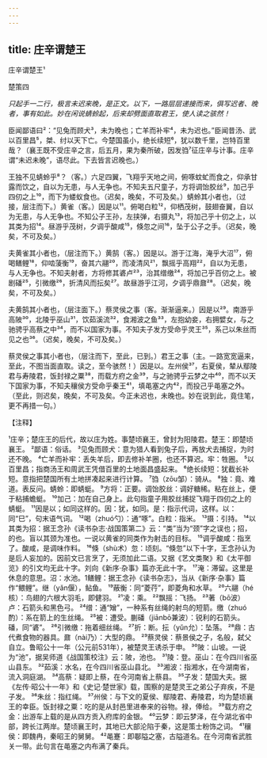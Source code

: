 ```yaml
---
---
---
```

title: 庄辛谓楚王
---



庄辛谓楚王¹


楚策四

*只起手一二行，极言未迟来晚，是正文。以下，一路层层递接而来，俱写迟者、晚者，事有如此。妙在闲说蜻蛉起，后来却劈面直取君王，使人读之骇然！*

臣闻鄙语曰²：“见兔而顾犬³，未为晚也；亡羊而补牢⁴，未为迟也。”臣闻昔汤、武以百里昌⁵，桀、纣以天下亡。今楚国虽小，绝长续短⁶，犹以数千里，岂特百里哉？（襄王既不受庄辛之言，后五月，果为秦所破，因发驺⁷征庄辛与计事。庄辛谓“未迟未晚”，语尽此。下去皆言迟晚也。）

王独不见蜻蛉乎⁸？（客。）六足四翼，飞翔乎天地之间，俯啄蚊虻而食之，仰承甘露而饮之，自以为无患，与人无争也。不知夫五尺童子，方将调饴胶丝⁹，加己乎四仞之上¹⁰，而下为蝼蚁食也。（迟矣，晚矣，不可及矣。）蜻蛉其小者也，（过接，层注而下。）黄雀（客。）因是以¹¹。俯喝白粒¹²，仰栖茂树，鼓翅奋翼，自以为无患，与人无争也。不知公子王孙，左挟弹，右摄丸¹³，将加己乎十仞之上，以其类为招¹⁴。昼游乎茂树，夕调乎酸咸¹⁵，倏忽之间¹⁶，坠于公子之手。（迟矣，晚矣，不可及矣。）

夫黄雀其小者也，（层注而下。）黄鹄（客。）因是以。游于江海，淹乎大沼¹⁷，俯喝鳝鲤¹⁸，仰啮蔆衡¹⁹，奋其六翮²⁰，而凌清风²¹，飘摇乎高翔²²，自以为无患，与人无争也。不知夫射者，方将修其碆卢²³，治其缯缴²⁴，将加己乎百仞之上。被剧磻²⁵，引微缴²⁶，折清风而抎矣²⁷。故昼游乎江河，夕调乎鼎鼐²⁸。（迟矣，晚矣，不可及矣。）

夫黄鹄其小者也，（层注面下。）蔡灵侯之事（客。渐渐逼来。）因是以²⁹。南游乎高陂³⁰，北陵乎巫山³¹，饮茹溪流³²，食湘波之鱼³³，左抱幼妾，右拥嬖女，与之驰骋乎高蔡之中³⁴，而不以国家为事。不知夫子发方受命乎灵王³⁵，系己以朱丝而见之也³⁶。（迟矣，晚矣，不可及矣。）

蔡灵侯之事其小者也，（层注而下，至此，已到。）君王之事（主。一路宽宽逼来，至此，不图当面直取。读之，至今骇然！）因是以。左州侯³⁷，右夏侯，辇从鄢陵君与寿陵君，饭封禄之粟³⁸，而载方府之金³⁹，与之驰骋乎云梦之中⁴⁰，而不以天下国家为事，不知夫穰侯方受命乎秦王⁴¹，填黾塞之内⁴²，而投己乎黾塞之外。（至此，则迟矣，晚矣，不可及矣。今正未迟也，未晚也。妙在说到此，竟住笔，更不再措一句。）

【注释】

¹庄辛；楚庄王的后代，故以庄为姓。事楚顷襄王，曾封为阳陵君。楚王：即楚顷襄王。
²鄙语：俗话。
³见兔而顾犬：意为猎人看到兔子后，再放犬去捕捉，为时还不晚。
⁴亡羊而补牢：丢失羊后，即去修补羊圈，也还不算迟。牢：牲圈。
⁵以百里昌；指商汤王和周武王凭借百里的土地面昌盛起来。
⁶绝长续短：犹截长补短。意指把楚国所有土地拼凑起来进行计算。
⁷驺（zōu邹）：骑从。
⁸独：竟、难道。表反问。蜻蛉：即蜻蜓。
⁹方将：正要。调饴胶丝：调好糖稀。粘在丝上，便于粘捕蟾蜓。
¹⁰加己：加在自己身上。此句指童子用胶丝捕捉飞翔于四仞之上的蜻蜓。
¹¹因是以；如同这样的。因：犹，如同。是：指示代词，这样。以：同“巳”，句末语气词。
¹²喝（zhuó勺）：通“啄”。白粒：指米。
¹³摄：引持。
¹⁴以其类为招：据王念孙《读书杂志·战国策第二》云：“类”当为“颈”字之误也；招，的也。盲以其颈为准也。一说以黄雀的同类作为射击的目标。
¹⁵调乎酸咸：指烹了。酸咸，是调味作料。
¹⁶倏（shù术）忽：顷刻。“倏忽”以下十字，王念孙认为是后人妄加的。因前文已言烹了，无须加此二语。又据《艺文类聚》和《太平御览》的引文均无此十字。刘向《新序·杂事》篇亦无此十字。
¹⁷淹：滞留。这里是休息的意思。沼：水池。1鳝鲤：据王念孙《读书杂志》，当从《新序·杂事》篇作“鳂鲤”。继（yǎn偃），鲇鱼。
¹⁹蔽衡：同“菱荇”，即菱角和水草。
²⁰六翮（hé核）：鸟翅的六根大羽毛，即健羽。
²¹凌：乘。
²²飘摇：飞扬。
²³著（bō波）卢：石箭头和黑色弓。
²⁴缯：通“矰”，一种系有丝绳的射鸟的短箭。缴（zhuó酌）：系在箭上的生丝绳。
²⁵被：遭受。蒯磻（jiānbō兼波）：锐利的石箭头。磻，同“碆”。
²⁶引微缴：拖着细丝绳。
²⁷折：断。抎（yǔn允）：坠落。
²⁸鼎：古代煮食物的器具。鼐（nài乃）：大型的鼎。
²⁹蔡灵侯：蔡景侯之子，名般，弑父自立。鲁昭公十一年（公元前531年），被楚灵王诱杀于申。
³⁰陂：山坡。一说为“池”，据吴师道《战国策校注》云：陂，池也。
³¹陵：登。巫山：在今四川省巫山县东。
³²茹溪：水名，在今四川省巫山县北。
³³湘波：指湘水，在今湖南省，流入洞庭湖。
³⁴高蔡：疑即上蔡，在今河南省上蔡县。
³⁵子发：楚国大夫。据《左传·昭公十一年》和《史记·楚世家》载，围察的是楚灵王之弟公子弃疾，不是子发。
³⁶朱丝：指红绳。
³⁷州侯：与下文的夏侯、鄢陵君、寿陵君，均为楚顷襄王的幸臣。饭封禄之粟：吃的是从封邑里进奉来的谷物。禄，俸给。
³⁹载方府之金：出游车上载的是从四方贡入府库的金银。
⁴⁰云梦：即云梦泽，在今湖北省中部，跨长江两岸。楚顷襄王时，其地已大部沦陷于秦，这是策士粉饰之词。
⁴¹穰侯：即魏冉，秦昭王的舅舅。
⁴²黾蹇：即鄳隘之塞，古隘道名。在今河南省武胜关一带。此句言在黾塞之内布满了秦兵。